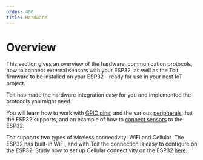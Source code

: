 ```yaml
---
order: 400
title: Hardware
---
```


# Overview

This section gives an overview of the hardware, communication protocols, how to connect external sensors with your ESP32, as well as the Toit firmware to be installed on your ESP32 - ready for use in your next IoT project.

Toit has made the hardware integration easy for you and implemented the protocols you might need.

You will learn how to work with [GPIO pins](peripherals/gpio), and the various [peripherals](peripherals) that the ESP32 supports,
and an example of how to [connect sensors](drivers/bme280) to the ESP32.

Toit supports two types of wireless connectivity: WiFi and Cellular.
The ESP32 has built-in WiFi, and with Toit the connection is easy to configure on the ESP32.
Study how to set up Cellular connectivity on the ESP32 [here](connectivity/cellular).
